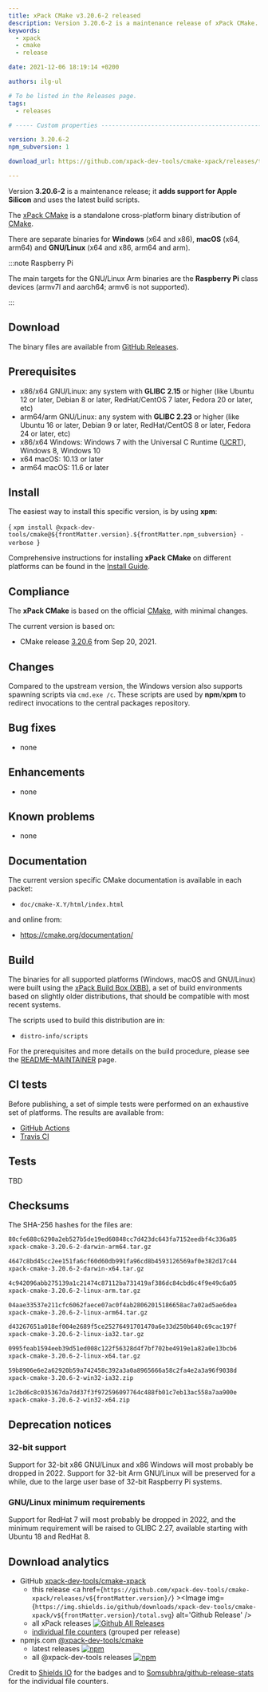 ```yaml
---
title: xPack CMake v3.20.6-2 released
description: Version 3.20.6-2 is a maintenance release of xPack CMake.
keywords:
  - xpack
  - cmake
  - release

date: 2021-12-06 18:19:14 +0200

authors: ilg-ul

# To be listed in the Releases page.
tags:
  - releases

# ----- Custom properties -----------------------------------------------------

version: 3.20.6-2
npm_subversion: 1

download_url: https://github.com/xpack-dev-tools/cmake-xpack/releases/tag/v3.20.6-2/

---
```


<head>
  <title>{frontMatter.title}</title>
  <meta property="og:title" content={frontMatter.title} />
</head>

Version **3.20.6-2** is a maintenance release; it **adds support for Apple Silicon** and uses the latest build scripts.

<!-- truncate -->


The [xPack CMake](https://xpack-dev-tools.github.io/cmake-xpack/)
is a standalone cross-platform binary distribution of
[CMake](https://cmake.org).

There are separate binaries for **Windows** (x64 and x86),
**macOS** (x64, arm64)
and **GNU/Linux** (x64 and x86, arm64 and arm).

:::note Raspberry Pi

The main targets for the GNU/Linux Arm
binaries are the **Raspberry Pi** class devices (armv7l and aarch64;
armv6 is not supported).

:::

## Download

The binary files are available from <a href={frontMatter.download_url}>GitHub Releases</a>.

## Prerequisites

- x86/x64 GNU/Linux: any system with **GLIBC 2.15** or higher
  (like Ubuntu 12 or later, Debian 8 or later, RedHat/CentOS 7 later,
  Fedora 20 or later, etc)
- arm64/arm GNU/Linux: any system with **GLIBC 2.23** or higher
  (like Ubuntu 16 or later, Debian 9 or later, RedHat/CentOS 8 or later,
  Fedora 24 or later, etc)
- x86/x64 Windows: Windows 7 with the Universal C Runtime
  ([UCRT](https://support.microsoft.com/en-us/topic/update-for-universal-c-runtime-in-windows-c0514201-7fe6-95a3-b0a5-287930f3560c)),
  Windows 8, Windows 10
- x64 macOS: 10.13 or later
- arm64 macOS: 11.6 or later

## Install

The easiest way to install this specific version, is by using **xpm**:

<CodeBlock language="console"> {
`xpm install @xpack-dev-tools/cmake@${frontMatter.version}.${frontMatter.npm_subversion} -verbose
`} </CodeBlock>

Comprehensive instructions for installing **xPack CMake** on different platforms
can be found in the [Install Guide](/docs/install/).

## Compliance

The **xPack CMake** is based on the official
[CMake](https://cmake.org), with minimal changes.

The current version is based on:

- CMake release
[3.20.6](https://github.com/Kitware/CMake/releases/tag/v3.20.6/)
from Sep 20, 2021.

## Changes

Compared to the upstream version, the Windows version also supports
spawning scripts via `cmd.exe /c`. These scripts are used by **npm**/**xpm**
to redirect invocations to the central packages repository.

## Bug fixes

- none

## Enhancements

- none

## Known problems

- none

## Documentation

The current version specific CMake documentation is available in each packet:

- `doc/cmake-X.Y/html/index.html`

and online from:

- https://cmake.org/documentation/

## Build

The binaries for all supported platforms
(Windows, macOS and GNU/Linux) were built using the
[xPack Build Box (XBB)](https://xpack.github.io/xbb/), a set
of build environments based on slightly older distributions, that should be
compatible with most recent systems.

The scripts used to build this distribution are in:

- `distro-info/scripts`

For the prerequisites and more details on the build procedure, please see the
[README-MAINTAINER](https://github.com/xpack-dev-tools/cmake-xpack/blob/xpack/README-MAINTAINER.md) page.

## CI tests

Before publishing, a set of simple tests were performed on an exhaustive
set of platforms. The results are available from:

- [GitHub Actions](https://github.com/xpack-dev-tools/cmake-xpack/actions/)
- [Travis CI](https://app.travis-ci.com/github/xpack-dev-tools/cmake-xpack/builds/)

## Tests

TBD

## Checksums

The SHA-256 hashes for the files are:

```txt
80cfe688c6290a2eb527b5de19ed60848cc7d423dc643fa7152eedbf4c336a85
xpack-cmake-3.20.6-2-darwin-arm64.tar.gz

4647c8bd45cc2ee151fa6cf60d60db991fa96cd8b4593126569af0e382d17c44
xpack-cmake-3.20.6-2-darwin-x64.tar.gz

4c942096abb275139a1c21474c87112ba731419af386dc84cbd6c4f9e49c6a05
xpack-cmake-3.20.6-2-linux-arm.tar.gz

04aae33537e211cfc6062faece07ac0f4ab28062015186658ac7a02ad5ae6dea
xpack-cmake-3.20.6-2-linux-arm64.tar.gz

d43267651a018ef004e2689f5ce25276491701470a6e33d250b640c69cac197f
xpack-cmake-3.20.6-2-linux-ia32.tar.gz

0995feab1594eeb39d51ed008c122f56328d4f7bf702be4919e1a82a0e13bcb6
xpack-cmake-3.20.6-2-linux-x64.tar.gz

59b8906e6e2a62920b59a742458c392a3a0a8965666a58c2fa4e2a3a96f9038d
xpack-cmake-3.20.6-2-win32-ia32.zip

1c2bd6c8c035367da7dd37f3f972596097764c488fb01c7eb13ac558a7aa900e
xpack-cmake-3.20.6-2-win32-x64.zip

```

## Deprecation notices

### 32-bit support

Support for 32-bit x86 GNU/Linux and x86 Windows will most probably
be dropped in 2022. Support for 32-bit Arm GNU/Linux will be preserved
for a while, due to the large user base of 32-bit Raspberry Pi systems.

### GNU/Linux minimum requirements

Support for RedHat 7 will most probably be dropped in 2022, and the
minimum requirement will be raised to GLIBC 2.27, available starting
with Ubuntu 18 and RedHat 8.

## Download analytics

- GitHub [xpack-dev-tools/cmake-xpack](https://github.com/xpack-dev-tools/cmake-xpack/)
  - this release <a href={`https://github.com/xpack-dev-tools/cmake-xpack/releases/v${frontMatter.version}/`} ><Image img={`https://img.shields.io/github/downloads/xpack-dev-tools/cmake-xpack/v${frontMatter.version}/total.svg`} alt='Github Release' /></a>
  - all xPack releases [![Github All Releases](https://img.shields.io/github/downloads/xpack-dev-tools/cmake-xpack/total.svg)](https://github.com/xpack-dev-tools/cmake-xpack/releases/)
  - [individual file counters](https://somsubhra.github.io/github-release-stats/?username=xpack-dev-tools&repository=cmake-xpack) (grouped per release)
- npmjs.com [@xpack-dev-tools/cmake](https://www.npmjs.com/package/@xpack-dev-tools/cmake)
  - latest releases [![npm](https://img.shields.io/npm/dw/@xpack-dev-tools/cmake.svg)](https://www.npmjs.com/package/@xpack-dev-tools/cmake/)
  - all @xpack-dev-tools releases [![npm](https://img.shields.io/npm/dt/@xpack-dev-tools/cmake.svg)](https://www.npmjs.com/package/@xpack-dev-tools/cmake/)

Credit to [Shields IO](https://shields.io) for the badges and to
[Somsubhra/github-release-stats](https://github.com/Somsubhra/github-release-stats)
for the individual file counters.
